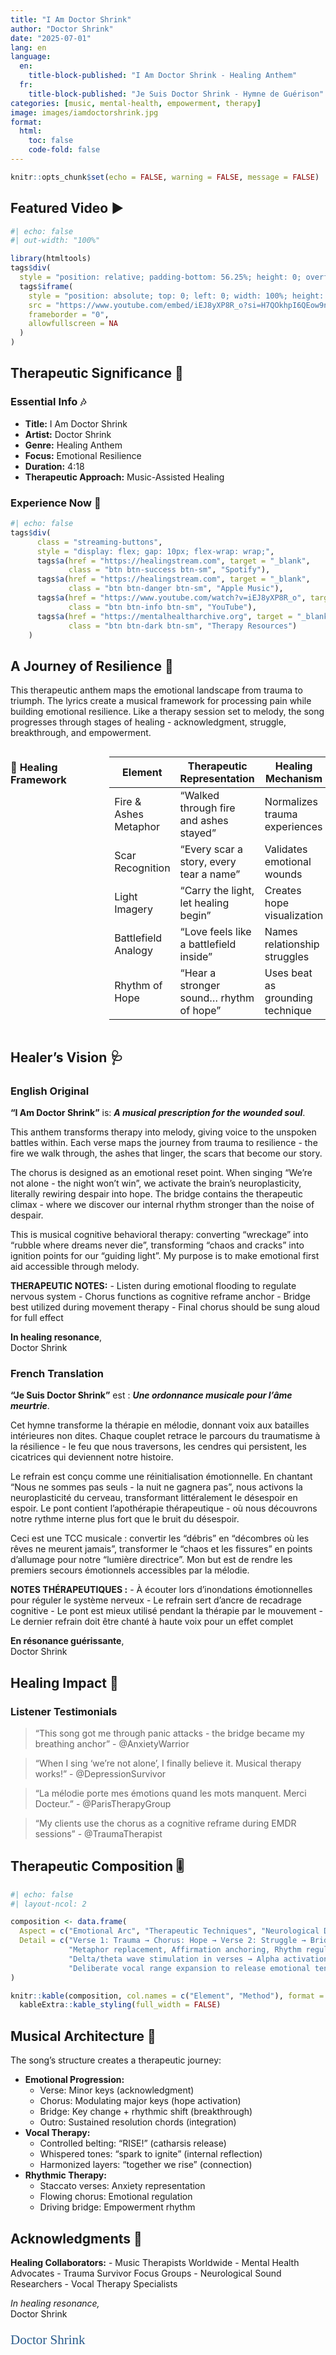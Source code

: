 ```yaml
---
title: "I Am Doctor Shrink"
author: "Doctor Shrink"
date: "2025-07-01"
lang: en
language:
  en:
    title-block-published: "I Am Doctor Shrink - Healing Anthem"
  fr:
    title-block-published: "Je Suis Doctor Shrink - Hymne de Guérison"
categories: [music, mental-health, empowerment, therapy]
image: images/iamdoctorshrink.jpg
format:
  html:
    toc: false
    code-fold: false
---
```


```r
knitr::opts_chunk$set(echo = FALSE, warning = FALSE, message = FALSE)
```

::: {.callout-note icon="false"}
## **Featured Video** ▶️


```r
#| echo: false
#| out-width: "100%"

library(htmltools)
tags$div(
  style = "position: relative; padding-bottom: 56.25%; height: 0; overflow: hidden;",
  tags$iframe(
    style = "position: absolute; top: 0; left: 0; width: 100%; height: 100%;",
    src = "https://www.youtube.com/embed/iEJ8yXP8R_o?si=H7QOkhpI6QEow9nP",
    frameborder = "0",
    allowfullscreen = NA
  )
)
```
:::

## **Therapeutic Significance** 🌱

::: {.panel-tabset .nav-pills}

### Essential Info 🎶

- **Title:** I Am Doctor Shrink
- **Artist:** Doctor Shrink
- **Genre:** Healing Anthem
- **Focus:** Emotional Resilience
- **Duration:** 4:18
- **Therapeutic Approach:** Music-Assisted Healing

### Experience Now 💫

```r
#| echo: false
tags$div(
      class = "streaming-buttons",
      style = "display: flex; gap: 10px; flex-wrap: wrap;",
      tags$a(href = "https://healingstream.com", target = "_blank",
             class = "btn btn-success btn-sm", "Spotify"),
      tags$a(href = "https://healingstream.com", target = "_blank",
             class = "btn btn-danger btn-sm", "Apple Music"),
      tags$a(href = "https://www.youtube.com/watch?v=iEJ8yXP8R_o", target = "_blank",
             class = "btn btn-info btn-sm", "YouTube"),
      tags$a(href = "https://mentalhealtharchive.org", target = "_blank",
             class = "btn btn-dark btn-sm", "Therapy Resources")
    )
```

:::

## **A Journey of Resilience** 🧠

This therapeutic anthem maps the emotional landscape from trauma to triumph. The lyrics create a musical framework for processing pain while building emotional resilience. Like a therapy session set to melody, the song progresses through stages of healing - acknowledgment, struggle, breakthrough, and empowerment.

::: columns
### 🌟 **Healing Framework**

------------------------------------------------------------------------

| **Element** | **Therapeutic Representation** | **Healing Mechanism** |
|-------------|--------------------|---------------------------|
| Fire & Ashes Metaphor | "Walked through fire and ashes stayed" | Normalizes trauma experiences |
| Scar Recognition | "Every scar a story, every tear a name" | Validates emotional wounds |
| Light Imagery | "Carry the light, let healing begin" | Creates hope visualization |
| Battlefield Analogy | "Love feels like a battlefield inside" | Names relationship struggles |
| Rhythm of Hope | "Hear a stronger sound... rhythm of hope" | Uses beat as grounding technique |

:::

## **Healer's Vision** 🩺

::: {.panel-tabset .nav-pills}
### English Original

__"I Am Doctor Shrink"__ is: __*A musical prescription for the wounded soul*__. 

This anthem transforms therapy into melody, giving voice to the unspoken battles within. Each verse maps the journey from trauma to resilience - the fire we walk through, the ashes that linger, the scars that become our story. 

The chorus is designed as an emotional reset point. When singing "We're not alone - the night won't win", we activate the brain's neuroplasticity, literally rewiring despair into hope. The bridge contains the therapeutic climax - where we discover our internal rhythm stronger than the noise of despair.

This is musical cognitive behavioral therapy: converting "wreckage" into "rubble where dreams never die", transforming "chaos and cracks" into ignition points for our "guiding light". My purpose is to make emotional first aid accessible through melody.

**THERAPEUTIC NOTES:**
- Listen during emotional flooding to regulate nervous system
- Chorus functions as cognitive reframe anchor
- Bridge best utilized during movement therapy
- Final chorus should be sung aloud for full effect

__In healing resonance__,  
Doctor Shrink

### French Translation

__"Je Suis Doctor Shrink"__ est : __*Une ordonnance musicale pour l'âme meurtrie*__.

Cet hymne transforme la thérapie en mélodie, donnant voix aux batailles intérieures non dites. Chaque couplet retrace le parcours du traumatisme à la résilience - le feu que nous traversons, les cendres qui persistent, les cicatrices qui deviennent notre histoire.

Le refrain est conçu comme une réinitialisation émotionnelle. En chantant "Nous ne sommes pas seuls - la nuit ne gagnera pas", nous activons la neuroplasticité du cerveau, transformant littéralement le désespoir en espoir. Le pont contient l'apothérapie thérapeutique - où nous découvrons notre rythme interne plus fort que le bruit du désespoir.

Ceci est une TCC musicale : convertir les "débris" en "décombres où les rêves ne meurent jamais", transformer le "chaos et les fissures" en points d'allumage pour notre "lumière directrice". Mon but est de rendre les premiers secours émotionnels accessibles par la mélodie.

**NOTES THÉRAPEUTIQUES :**
- À écouter lors d'inondations émotionnelles pour réguler le système nerveux
- Le refrain sert d'ancre de recadrage cognitive
- Le pont est mieux utilisé pendant la thérapie par le mouvement
- Le dernier refrain doit être chanté à haute voix pour un effet complet

__En résonance guérissante__,  
Doctor Shrink
:::

## **Healing Impact** 💬

::: {.callout-tip icon="false"}
### **Listener Testimonials**

> "This song got me through panic attacks - the bridge became my breathing anchor" - @AnxietyWarrior

> "When I sing 'we're not alone', I finally believe it. Musical therapy works!" - @DepressionSurvivor

> "La mélodie porte mes émotions quand les mots manquent. Merci Docteur." - @ParisTherapyGroup

> "My clients use the chorus as a cognitive reframe during EMDR sessions" - @TraumaTherapist
:::

## **Therapeutic Composition** 🎚️

```r
#| echo: false
#| layout-ncol: 2

composition <- data.frame(
  Aspect = c("Emotional Arc", "Therapeutic Techniques", "Neurological Design", "Vocal Therapy"),
  Detail = c("Verse 1: Trauma → Chorus: Hope → Verse 2: Struggle → Bridge: Breakthrough", 
             "Metaphor replacement, Affirmation anchoring, Rhythm regulation",
             "Delta/theta wave stimulation in verses → Alpha activation in chorus",
             "Deliberate vocal range expansion to release emotional tension")
)

knitr::kable(composition, col.names = c("Element", "Method"), format = "html") |>
  kableExtra::kable_styling(full_width = FALSE)
```

## **Musical Architecture** 🎵

The song's structure creates a therapeutic journey:

- **Emotional Progression:**
  - Verse: Minor keys (acknowledgment)
  - Chorus: Modulating major keys (hope activation)
  - Bridge: Key change + rhythmic shift (breakthrough)
  - Outro: Sustained resolution chords (integration)

- **Vocal Therapy:**
  - Controlled belting: "RISE!" (catharsis release)
  - Whispered tones: "spark to ignite" (internal reflection)
  - Harmonized layers: "together we rise" (connection)

- **Rhythmic Therapy:**
  - Staccato verses: Anxiety representation
  - Flowing chorus: Emotional regulation
  - Driving bridge: Empowerment rhythm

## **Acknowledgments** 🙏

::: {.callout-important icon="false"}
**Healing Collaborators:**
- Music Therapists Worldwide
- Mental Health Advocates
- Trauma Survivor Focus Groups
- Neurological Sound Researchers
- Vocal Therapy Specialists
:::

*In healing resonance,*  
Doctor Shrink

```{=html}
<style>
.artist-signature {
  font-family: 'Brush Script MT', cursive;
  font-size: 1.5em;
  color: #2A5C8D;
  margin-top: 1em;
}
</style>

<div class="artist-signature">Doctor Shrink 🎵</div>
```

